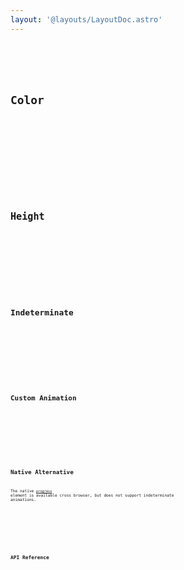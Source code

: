 ```yaml
---
layout: '@layouts/LayoutDoc.astro'
---
```









<Preview client:load>
	<Fragment slot="preview">
		<Example client:visible />
	</Fragment>
	<Fragment slot="code">
		<Code code={ExampleRaw} lang="tsx" />
	</Fragment>
</Preview>

## Color

<Preview client:load>
	<Fragment slot="preview">
		<ExampleColor client:visible />
	</Fragment>
	<Fragment slot="code">
		<Code code={ExampleColorRaw} lang="tsx" />
	</Fragment>
</Preview>

## Height

<Preview client:load>
	<Fragment slot="preview">
		<ExampleHeight client:visible />
	</Fragment>
	<Fragment slot="code">
		<Code code={ExampleHeightRaw} lang="tsx" />
	</Fragment>
</Preview>

## Indeterminate

<Preview client:load>
	<Fragment slot="preview">
		<ExampleIndeterminate client:visible />
	</Fragment>
	<Fragment slot="code">
		<Code code={ExampleIndeterminateRaw} lang="tsx" />
	</Fragment>
</Preview>

## Custom Animation

<Preview client:load>
	<Fragment slot="preview">
		<ExampleCustomAnimation client:visible />
	</Fragment>
	<Fragment slot="code">
		<Code code={ExampleCustomAnimationRaw} lang="tsx" />
	</Fragment>
</Preview>

## Native Alternative

The native [`progress`](https://developer.mozilla.org/en-US/docs/Web/HTML/Element/progress) element is available cross browser, but does not support indeterminate animations.

<Preview client:load>
	<Fragment slot="preview">
		<ExampleNative client:visible />
	</Fragment>
	<Fragment slot="code">
		<Code code={ExampleNativeRaw} lang="tsx" />
	</Fragment>
</Preview>

## API Reference

<ApiTable />
